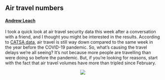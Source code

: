 ## Air travel numbers
#### [Andrew Leach](https://www.linkedin.com/in/leach-econ/)

I took a quick look at air travel security data this week after a conversation with a friend, and I thought you might be interested in the results. According to [CATSA data](https://www.catsa-acsta.gc.ca/en/screened-passenger-data), air travel is still way down compared to the same week in the year before the COVID-19 pandemic. So, what's causing the travel delays we're all seeing? It's not because more people are travelling than were doing so before the pandemic. But, if you're looking for reasons, start with the fact that air travel volumes have more than tripled since February.

<center>
![](stories/catsa_data.jpg)
